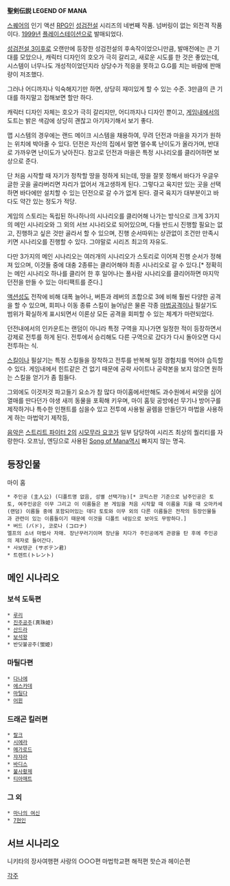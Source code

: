 {{{#!html
<iframe width="560" height="315" src="//www.youtube.com/embed/jXjNCUI8UJc" frameborder="0" allowfullscreen></iframe>
}}}
'''聖剣伝説 LEGEND OF MANA'''

[[스퀘어]]의 인기 액션 [[RPG]]인 [[성검전설]] 시리즈의 네번째 작품. 넘버링이 없는 외전격 작품이다. [[1999년]] [[플레이스테이션]]으로 발매되었다.

[[성검전설 3]]이후로 오랜만에 등장한 성검전설의 후속작이었으니만큼, 발매전에는 큰 기대를 모았으나, 캐릭터 디자인의 호오가 극히 갈리고, 새로운 시도를 한 것은 좋았는데, 시스템이 너무나도 개성적이었던지라 상당수가 적응을 못하고 G.G를 치는 바람에 판매량이 저조했다.

그러나 어디까지나 익숙해지기만 하면, 상당히 재미있게 할 수 있는 수준. 3만큼의 큰 기대를 하지말고 접해보면 할만 하다.

캐릭터 디자인 자체는 호오가 극히 갈리지만, 어디까지나 디자인 뿐이고, [[게임]]내에서의 도트는 밝은 색감에 상당히 괜찮고 아기자기해서 보기 좋다.

맵 시스템의 경우에는 랜드 메이크 시스템을 채용하여, 무려 던전과 마을을 자기가 원하는 위치에 박아줄 수 있다. 던전은 자신의 집에서 멀면 멀수록 난이도가 올라가며, 반대로 가까우면 난이도가 낮아진다. 참고로 던전과 마을은 특정 시나리오를 클리어하면 보상으로 준다. 

단 처음 시작할 때 자기가 정착할 땅을 정하게 되는데, 땅을 잘못 정해서 바다가 우글우글한 곳을 골라버리면 자리가 없어서 개고생하게 된다. 그렇다고 육지만 있는 곳을 선택하면 바다에만 설치할 수 있는 던전으로 갈 수가 없게 된다. 결국 육지가 대부분이고 바다도 약간 있는 정도가 적당.

게임의 스토리는 독립된 하나하나의 시나리오를 클리어해 나가는 방식으로 크게 3가지의 메인 시나리오와 그 외의 서브 시나리오로 되어있으며, 다들 반드시 진행할 필요는 없고, 진행하고 싶은 것만 골라서 할 수 있으며, 진행 순서따위는 상관없이 조건만 만족시키면 시나리오를 진행할 수 있다. 그야말로 시리즈 최고의 자유도. 

다만 3가지의 메인 시나리오는 여러개의 시나리오가 스토리로 이어져 진행 순서가 정해져 있으며, 이것들 중에 대충 2종류는 클리어해야 최종 시나리오로 갈 수 있다.[* 정확히는 메인 시나리오 하나를 클리어 한 후 일어나는 풀사람 시나리오를 클리어하면 마지막 던전을 만들 수 있는 아티팩트를 준다.]

[[액션]]성도 전작에 비해 대폭 늘어나, 버튼과 레버의 조합으로 3에 비해 훨씬 다양한 공격을 할 수 있으며, 회피나 이동 종류 스킬이 늘어남은 물론 각종 [[마법]]공격이나 필살기도 범위가 확실하게 표시되면서 이론상 모든 공격을 회피할 수 있는 체계가 마련되었다.

던전내에서의 인카운트는 랜덤이 아니라 특정 구역을 지나가면 일정한 적이 등장하면서 강제로 전투를 하게 된다. 전투에서 승리해도 다른 구역으로 갔다가 다시 돌아오면 다시 전투하는 식.

[[스킬]]이나 필살기는 특정 스킬들을 장착하고 전투를 반복해 일정 경험치를 먹어야 습득할 수 있다. 게임내에서 힌트같은 건 없기 때문에 공략 사이트나 공략본을 보지 않으면 원하는 스킬을 얻기가 좀 힘들다.

그외에도 이것저것 파고들기 요소가 참 많다 마이홈에서만해도 과수원에서 씨앗을 심어 열매를 딴다던가 야생 새끼 동물을 포획해 키우며, 마이 홈뒷 공방에선 무기나 방어구를 제작하거나 특수한 인챈트를 심을수 있고 전투에 사용될 골렘을 만들던가 마법을 사용하게 하는 마법악기 제작등,

[[음악]]은 [[스트리트 파이터 2]]의 [[시모무라 요코]]가 일부 담당하여 시리즈 최상의 퀄리티를 자랑한다. 오프닝, 엔딩으로 사용된 [[Song of Mana]]역시 빠지지 않는 명곡.

== 등장인물 ==
마이 홈
 * 주인공 (主人公) (디폴트명 없음, 성별 선택가능)[* 코믹스판 기준으로 남주인공은 토토, 여주인공은 이무 그리고 이 이름들은 본 게임을 처음 시작할 때 이름을 지을 때 오마카세(랜덤) 이름들 중에 포함되어있는 데다 토토와 이무 외의 다른 이름들은 전작의 등장인물들과 관련이 있는 이름들이기 때문에 이것을 디폴트 네임으로 보아도 무방하다.]
 * 버드 (バド), 코로나 (コロナ)
 엘프의 소녀 마법사 자매. 장난꾸러기이며 장난을 치다가 주인공에게 관광을 탄 후에 주인공의 제자로 들어간다.
 * 사보텐군 (サボテン君)
 * 트렌트(トレント)

== 메인 시나리오 ==
=== 보석 도둑편 ===
 * [[루리]]
 * [[진주공주]](真珠姫)
 * [[산드라]]
 * [[보석왕]] 
 * 반딧불공주(蛍姫) 

=== 마틸다편 ===
 * [[다나에]]
 * [[에스카데]]
 * [[마틸다]]
 * [[어윈]]

=== 드래곤 킬러편 ===
 * [[랄크]]
 * [[시에라]]
 * [[메가로드]]
 * [[쟈쟈라]]
 * [[바디스]]
 * [[불사황제]]
 * [[티아매트]]

=== 그 외 ===
 * [[마나의 여신]]
 * [[7현인]]

== 서브 시나리오 ==
니키타의 장사여행편
사랑의 ○○○편
마법학교편
해적편
핫슨과 헤이슨편

[[각주]]
